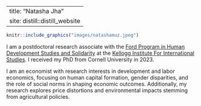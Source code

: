 
---
title: "Natasha Jha" 
site: distill::distill_website
---


:::float-image

```r
knitr::include_graphics("images/natashamuz.jpeg")
```

I am a postdoctoral research associate with the [Ford Program in Human Development Studies and Solidarity](https://kellogg.nd.edu/about/outreach-initiatives/ford-program-human-development-studies-and-solidarity){target="_blank"} at the [Kellogg Institute For International Studies](https://kellogg.nd.edu/){target="_blank"}. I received my PhD from Cornell University in 2023. 

I am an economist with research interests in development and labor economics, focusing on human capital formation, gender disparities, and the role of social norms in shaping economic outcomes. Additionally, my research explores price distortions and environmental impacts stemming from agricultural policies.

:::